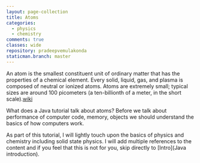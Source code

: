 ```yaml
---
layout: page-collection
title: Atoms
categories:
  - physics
  - chemistry
comments: true
classes: wide
repository: pradeepvemulakonda
staticman.branch: master
---
```


An atom is the smallest constituent unit of ordinary matter that has the properties of a chemical element. Every solid, liquid, gas, and plasma is composed of neutral or ionized atoms. Atoms are extremely small; typical sizes are around 100 picometers (a ten-billionth of a meter, in the short scale).[wiki](https://en.wikipedia.org/wiki/Atom#)

What does a Java tutorial talk about atoms?
Before we talk about performance of computer code, memory, objects we should understand the basics of how computers work.

As part of this tutorial, I will lightly touch upon the basics of physics and chemistry including solid state physics. I will add multiple references to the content and if you feel that this is not for you, skip directly to [Intro](Java introduction).

<ResponsiveEmbed src="//commons.wikimedia.org/wiki/File:Atomic_orbitals_and_periodic_table_construction.ogv?embedplayer=yes" 
        display="initial"
        position="relative"
        allowFullScreenwebkitAllowFullScreen 
        mozallowfullscreen 
        allowFullScreen>
</ResponsiveEmbed>
